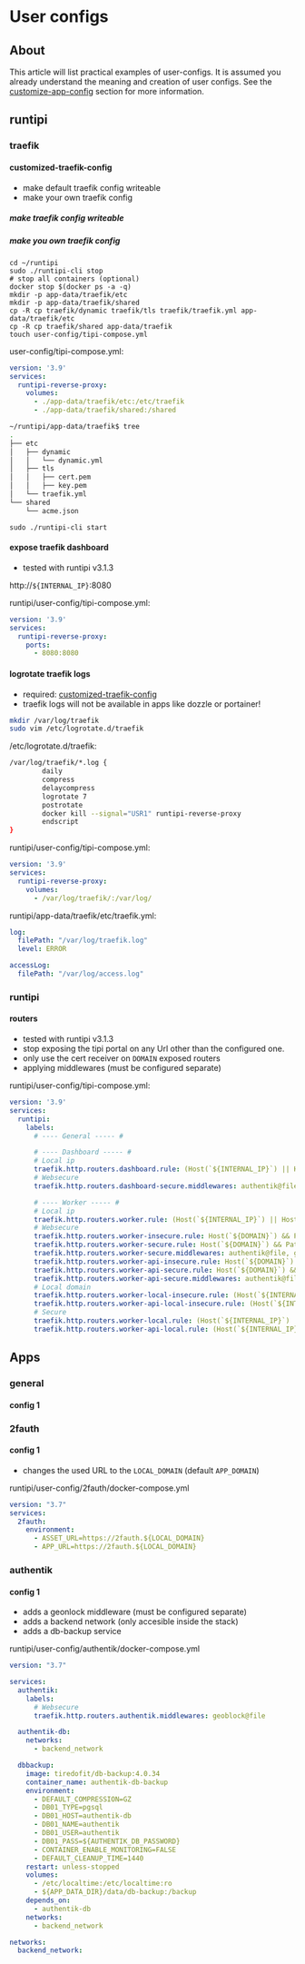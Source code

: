 # User configs

## About

This article will list practical examples of user-configs. It is assumed you already understand the meaning and creation of user configs. See the [customize-app-config](/docs/getting-started/customize-app-config) section for more information.

## runtipi

### traefik

#### customized-traefik-config

- make default traefik config writeable
- make your own traefik config

##### make traefik config writeable

##### make you own traefik config

```
cd ~/runtipi
sudo ./runtipi-cli stop
# stop all containers (optional)
docker stop $(docker ps -a -q)
mkdir -p app-data/traefik/etc
mkdir -p app-data/traefik/shared
cp -R cp traefik/dynamic traefik/tls traefik/traefik.yml app-data/traefik/etc
cp -R cp traefik/shared app-data/traefik
touch user-config/tipi-compose.yml
```

user-config/tipi-compose.yml:

```yml
version: '3.9'
services:
  runtipi-reverse-proxy:
    volumes:
      - ./app-data/traefik/etc:/etc/traefik
      - ./app-data/traefik/shared:/shared
```

```bash
~/runtipi/app-data/traefik$ tree
.
├── etc
│   ├── dynamic
│   │   └── dynamic.yml
│   ├── tls
│   │   ├── cert.pem
│   │   ├── key.pem
│   └── traefik.yml
└── shared
    └── acme.json
```

```
sudo ./runtipi-cli start
```
#### expose traefik dashboard

- tested with runtipi v3.1.3

http://`${INTERNAL_IP}`:8080

runtipi/user-config/tipi-compose.yml:

```yml
version: '3.9'
services:
  runtipi-reverse-proxy:
    ports:
      - 8080:8080
```
#### logrotate traefik logs

- required: [customized-traefik-config](#customized-traefik-config)
- traefik logs will not be available in apps like dozzle or portainer!

```bash
mkdir /var/log/traefik
sudo vim /etc/logrotate.d/traefik
```

/etc/logrotate.d/traefik:

```bash
/var/log/traefik/*.log {
        daily
        compress
        delaycompress
        logrotate 7
        postrotate
        docker kill --signal="USR1" runtipi-reverse-proxy
        endscript
}
```

runtipi/user-config/tipi-compose.yml:

```yml
version: '3.9'
services:
  runtipi-reverse-proxy:
    volumes:
      - /var/log/traefik/:/var/log/
```

runtipi/app-data/traefik/etc/traefik.yml:

```yml
log:
  filePath: "/var/log/traefik.log"
  level: ERROR

accessLog:
  filePath: "/var/log/access.log"
```

### runtipi

#### routers

- tested with runtipi v3.1.3
- stop exposing the tipi portal on any Url other than the configured one.
- only use the cert receiver on `DOMAIN` exposed routers
- applying middlewares (must be configured separate)

runtipi/user-config/tipi-compose.yml:

```yml
version: '3.9'
services:
  runtipi:
    labels:
      # ---- General ----- #

      # ---- Dashboard ----- #
      # Local ip
      traefik.http.routers.dashboard.rule: (Host(`${INTERNAL_IP}`) || Host(`tipi.${LOCAL_DOMAIN}`)) && PathPrefix(`/`)
      # Websecure
      traefik.http.routers.dashboard-secure.middlewares: authentik@file, geoblock@file

      # ---- Worker ----- #
      # Local ip
      traefik.http.routers.worker.rule: (Host(`${INTERNAL_IP}`) || Host(`tipi.${LOCAL_DOMAIN}`)) && PathPrefix(`/worker`)
      # Websecure
      traefik.http.routers.worker-insecure.rule: Host(`${DOMAIN}`) && PathPrefix(`/worker`)
      traefik.http.routers.worker-secure.rule: Host(`${DOMAIN}`) && PathPrefix(`/worker`)
      traefik.http.routers.worker-secure.middlewares: authentik@file, geoblock@file
      traefik.http.routers.worker-api-insecure.rule: Host(`${DOMAIN}`) && PathPrefix(`/worker-api`)
      traefik.http.routers.worker-api-secure.rule: Host(`${DOMAIN}`) && PathPrefix(`/worker-api`)
      traefik.http.routers.worker-api-secure.middlewares: authentik@file, geoblock@file
      # Local domain
      traefik.http.routers.worker-local-insecure.rule: (Host(`${INTERNAL_IP}`) || Host(`tipi.${LOCAL_DOMAIN}`)) && PathPrefix(`/worker`)
      traefik.http.routers.worker-api-local-insecure.rule: (Host(`${INTERNAL_IP}`) || Host(`tipi.${LOCAL_DOMAIN}`)) && PathPrefix(`/worker-api`)
      # Secure
      traefik.http.routers.worker-local.rule: (Host(`${INTERNAL_IP}`) || Host(`tipi.${LOCAL_DOMAIN}`)) && PathPrefix(`/worker`)
      traefik.http.routers.worker-api-local.rule: (Host(`${INTERNAL_IP}`) || Host(`tipi.${LOCAL_DOMAIN}`)) && PathPrefix(`/worker-api`)
```
## Apps

### general

#### config 1



### 2fauth

#### config 1

- changes the used URL to the `LOCAL_DOMAIN` (default `APP_DOMAIN`)

runtipi/user-config/2fauth/docker-compose.yml

```yml
version: "3.7"
services:
  2fauth:
    environment:
      - ASSET_URL=https://2fauth.${LOCAL_DOMAIN}
      - APP_URL=https://2fauth.${LOCAL_DOMAIN}

```

### authentik

#### config 1

- adds a geonlock middleware (must be configured separate)
- adds a backend network (only accesible inside the stack)
- adds a db-backup service

runtipi/user-config/authentik/docker-compose.yml

```yml
version: "3.7"

services:
  authentik:
    labels:
      # Websecure
      traefik.http.routers.authentik.middlewares: geoblock@file

  authentik-db:
    networks:
      - backend_network

  dbbackup:
    image: tiredofit/db-backup:4.0.34
    container_name: authentik-db-backup
    environment:
      - DEFAULT_COMPRESSION=GZ
      - DB01_TYPE=pgsql
      - DB01_HOST=authentik-db
      - DB01_NAME=authentik
      - DB01_USER=authentik
      - DB01_PASS=${AUTHENTIK_DB_PASSWORD}
      - CONTAINER_ENABLE_MONITORING=FALSE
      - DEFAULT_CLEANUP_TIME=1440
    restart: unless-stopped
    volumes:
      - /etc/localtime:/etc/localtime:ro
      - ${APP_DATA_DIR}/data/db-backup:/backup
    depends_on:
      - authentik-db
    networks:
      - backend_network

networks:
  backend_network:
```